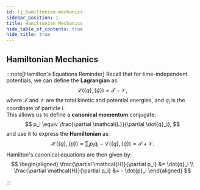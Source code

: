 ```yaml
---
id: lj_hamiltonian-mechanics
sidebar_position: 1
title: Hamiltonian Mechanics
hide_table_of_contents: true
hide_title: true
---
```


## Hamiltonian Mechanics

:::note[Hamilton's Equations Reminder]
Recall that for time-independent potentials, we can define the **Lagrangian** as:
$$
\mathcal{L}\left(\left\{q \right\},\left\{\dot{q}\right\}\right) = \mathcal{T} - \mathcal{V},
$$
where $\mathcal{T}$ and $\mathcal{V}$ are the total kinetic and potential energies, and $q_i$ is the coordinate of particle $i$.  
This allows us to define a **canonical momentum** conjugate:
$$
p_i \equiv \frac{\partial \mathcal{L}}{\partial \dot{q}_i},
$$
and use it to express the **Hamiltonian** as:
$$
\mathcal{H}\left(\left\{ q \right\}, \left\{ p \right\} \right) = \sum_i p_i \dot{q}_i - \mathcal{L}\left(\left\{ q \right\}, \left\{ \dot{q} \right\} \right) = \mathcal{T} + \mathcal{V}.
$$
Hamilton's canonical equations are then given by:
$$
\begin{aligned}
\frac{\partial \mathcal{H}}{\partial p_i} &= \dot{q}_i \\
\frac{\partial \mathcal{H}}{\partial q_i} &= - \dot{p}_i
\end{aligned}
$$

:::
